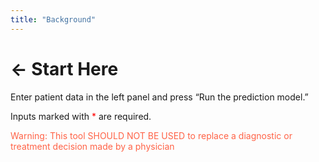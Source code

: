 ```yaml
---
title: "Background"
---
```

# ← Start Here

Enter patient data in the left panel and press "Run the prediction model." 

Inputs marked with <span style="color:red">&#42;</span> are required. 

<span style="color:Tomato">Warning: This tool SHOULD NOT BE USED to replace a diagnostic or treatment decision made by a physician </span>

<br>


